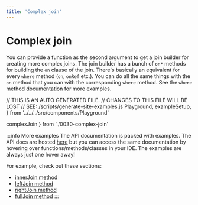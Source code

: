 ```yaml
---
title: 'Complex join'
---
```


# Complex join

You can provide a function as the second argument to get a join
builder for creating more complex joins. The join builder has a
bunch of `on*` methods for building the `on` clause of the join.
There's basically an equivalent for every `where` method
(`on`, `onRef` etc.). You can do all the same things with the
`on` method that you can with the corresponding `where` method.
See the `where` method documentation for more examples.

// THIS IS AN AUTO GENERATED FILE.
// CHANGES TO THIS FILE WILL BE LOST
// SEE: /scripts/generate-site-examples.js
  Playground,
  exampleSetup,
} from '../../../src/components/Playground'

  complexJoin
} from './0030-complex-join'

<div style={{ marginBottom: '1em' }}>
  <Playground code={complexJoin} setupCode={exampleSetup} />
</div>

:::info More examples
The API documentation is packed with examples. The API docs are hosted [here](https://kysely-org.github.io/kysely/)
but you can access the same documentation by hovering over functions/methods/classes in your IDE. The examples are always
just one hover away!

For example, check out these sections:
 - [innerJoin method](https://kysely-org.github.io/kysely/classes/SelectQueryBuilder.html#innerJoin)
 - [leftJoin method](https://kysely-org.github.io/kysely/classes/SelectQueryBuilder.html#leftJoin)
 - [rightJoin method](https://kysely-org.github.io/kysely/classes/SelectQueryBuilder.html#rightJoin)
 - [fullJoin method](https://kysely-org.github.io/kysely/classes/SelectQueryBuilder.html#fullJoin)
:::